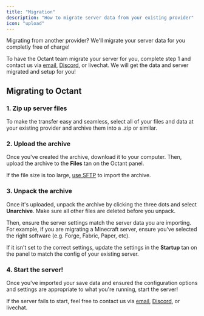 ```yaml
---
title: "Migration"
description: "How to migrate server data from your existing provider"
icon: "upload"
---
```


Migrating from another provider? We'll migrate your server data for you completly free of charge!

To have the Octant team migrate your server for you, complete step 1 and contact us via [email](mailto:support@octant.sh), [Discord](https://discord.gg/compute), or livechat. We will get the data and server migrated and setup for you!

## Migrating to Octant

### 1. Zip up server files

To make the transfer easy and seamless, select all of your files and data at your existing provider and archive them into a .zip or similar.


### 2. Upload the archive

Once you've created the archive, download it to your computer. Then, upload the archive to the **Files** tan on the Octant panel.

If the file size is too large, [use SFTP](./panel/importing-files) to import the archive.

### 3. Unpack the archive

Once it's uploaded, unpack the archive by clicking the three dots and select **Unarchive**. Make sure all other files are deleted before you unpack.

Then, ensure the server settings match the server data you are importing. For example, if you are migrating a Minecraft server, ensure you've selected the right software (e.g. Forge, Fabric, Paper, etc).

If it isn't set to the correct settings, update the settings in the **Startup** tan on the panel to match the config of your existing server.

### 4. Start the server!

Once you've imported your save data and ensured the configuration options and settings are appropriate to what you're running, start the server!

If the server fails to start, feel free to contact us via [email](mailto:support@octant.sh), [Discord](https://discord.gg/compute), or livechat.